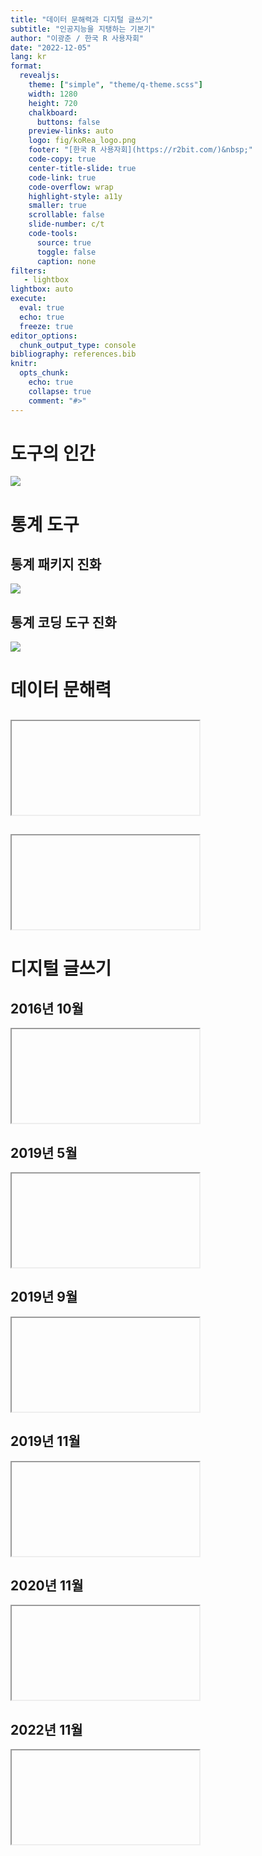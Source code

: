 ```yaml
---
title: "데이터 문해력과 디지털 글쓰기"
subtitle: "인공지능을 지탱하는 기본기"
author: "이광춘 / 한국 R 사용자회"
date: "2022-12-05"
lang: kr
format:
  revealjs: 
    theme: ["simple", "theme/q-theme.scss"]
    width: 1280
    height: 720
    chalkboard: 
      buttons: false
    preview-links: auto
    logo: fig/koRea_logo.png
    footer: "[한국 R 사용자회](https://r2bit.com/)&nbsp;"
    code-copy: true
    center-title-slide: true
    code-link: true
    code-overflow: wrap
    highlight-style: a11y
    smaller: true
    scrollable: false
    slide-number: c/t
    code-tools:
      source: true
      toggle: false
      caption: none
filters:
   - lightbox
lightbox: auto        
execute: 
  eval: true
  echo: true
  freeze: true  
editor_options: 
  chunk_output_type: console
bibliography: references.bib
knitr:
  opts_chunk: 
    echo: true
    collapse: true
    comment: "#>"
---
```



# 도구의 인간

![](fig/homo_faber.png)

# 통계 도구

## 통계 패키지 진화

![](../202211-meetup/fig/statistics-package-evolution.png)

## 통계 코딩 도구 진화 

![](../202211-meetup/fig/computation-evolution.png)

# 데이터 문해력

## {fullscreen=true}

<iframe class="stretch" data-src="http://aispiration.com/ds-authoring/ds-world-student.html"></iframe>

## {fullscreen=true}

<iframe class="stretch" data-src="http://aispiration.com/ds-authoring/data-science-world.html"></iframe>

# 디지털 글쓰기

## 2016년 10월 {fullscreen=true}

<iframe class="stretch" data-src="http://aispiration.com/ds-authoring/slides/2016/ds_authoring_toolchain.html"></iframe>

## 2019년 5월 {fullscreen=true}

<iframe class="stretch" data-src="http://aispiration.com/ds-authoring/somul_20190525.html"></iframe>

## 2019년 9월 {fullscreen=true}

<iframe class="stretch" data-src="http://aispiration.com/ds-authoring/ds-digital-literacy.html"></iframe>


## 2019년 11월 {fullscreen=true}

<iframe class="stretch" data-src="http://aispiration.com/ds-authoring/ds-kofac-writing.html"></iframe>

## 2020년 11월 {fullscreen=true}

<iframe class="stretch" data-src="http://aispiration.com/ds-authoring/KCD2020_Tidyverse.html"></iframe>

## 2022년 11월 {fullscreen=true}

<iframe class="stretch" data-src="https://r2bit.com/quarto/"></iframe>

# {background-image="../202210-hongik-v2/fig/slide-end.png" background-size="contain"}






